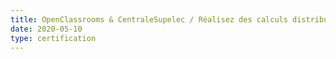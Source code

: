 ```yaml
---
title: OpenClassrooms & CentraleSupelec / Réalisez des calculs distribués sur des données massives
date: 2020-05-10
type: certification
---
```


<Pdf
  title="OpenClassrooms & CentraleSupelec / Réalisez des calculs distribués sur des données massives"
  src="/content/2020-05-10-openclassrooms-calculs-distribues/openclassrooms-9938655945.pdf"
  className="aspect-[30/21]"
/>
